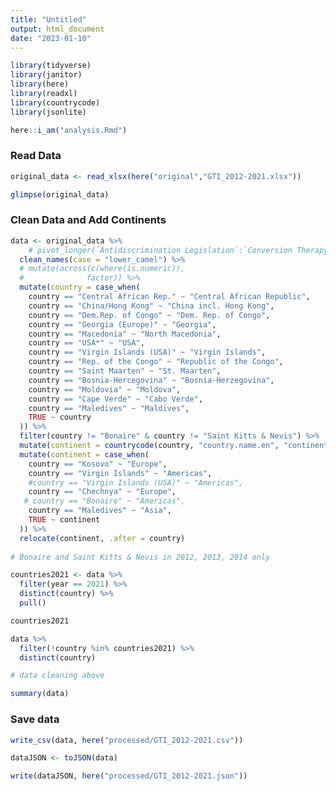 ---
title: "Untitled"
output: html_document
date: "2023-01-10"
---


```{r message=FALSE}
library(tidyverse)
library(janitor)
library(here)
library(readxl)
library(countrycode)
library(jsonlite)

here::i_am("analysis.Rmd")

```



### Read Data


```{r}
original_data <- read_xlsx(here("original","GTI_2012-2021.xlsx"))
```


```{r}
glimpse(original_data)
```


### Clean Data and Add Continents


```{r}
data <- original_data %>%
    # pivot_longer(`Antidiscrimination Legislation`:`Conversion Therapy`, "indicator", "value") %>%
  clean_names(case = "lower_camel") %>%
  # mutate(across(c(where(is.numeric)),
  #              factor)) %>%
  mutate(country = case_when(
    country == "Central African Rep." ~ "Central African Republic",
    country == "China/Hong Kong" ~ "China incl. Hong Kong",
    country == "Dem.Rep. of Congo" ~ "Dem. Rep. of Congo",
    country == "Georgia (Europe)" ~ "Georgia",
    country == "Macedonia" ~ "North Macedonia",
    country == "USA*" ~ "USA",
    country == "Virgin Islands (USA)" ~ "Virgin Islands",
    country == "Rep. of the Congo" ~ "Republic of the Congo",
    country == "Saint Maarten" ~ "St. Maarten",
    country == "Bosnia-Hercegovina" ~ "Bosnia-Herzegovina",
    country == "Moldovia" ~ "Moldova",
    country == "Cape Verde" ~ "Cabo Verde",
    country == "Maledives" ~ "Maldives",
    TRUE ~ country
  )) %>%
  filter(country != "Bonaire" & country != "Saint Kitts & Nevis") %>%
  mutate(continent = countrycode(country, "country.name.en", "continent")) %>%
  mutate(continent = case_when(
    country == "Kosovo" ~ "Europe",
    country == "Virgin Islands" ~ "Americas",
    #country == "Virgin Islands (USA)" ~ "Americas",
    country == "Chechnya" ~ "Europe",
   # country == "Bonaire" ~ "Americas",
    country == "Maledives" ~ "Asia",
    TRUE ~ continent
  )) %>%
  relocate(continent, .after = country)
  
# Bonaire and Saint Kitts & Nevis in 2012, 2013, 2014 only
```



```{r}
countries2021 <- data %>%
  filter(year == 2021) %>%
  distinct(country) %>%
  pull()

countries2021
```



```{r}
data %>%
  filter(!country %in% countries2021) %>%
  distinct(country)

# data cleaning above
```





```{r}
summary(data)

```


### Save data


```{r}
write_csv(data, here("processed/GTI_2012-2021.csv"))
```




```{r}
dataJSON <- toJSON(data)
```



```{r}
write(dataJSON, here("processed/GTI_2012-2021.json"))
```




